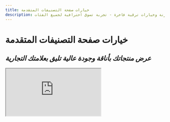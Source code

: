 ```yaml
---
title: خيارات صفحة التصنيفات المتقدمة
description: تحكم شامل في عرض المنتجات مع شبكة مرنة وخيارات ترقية فاخرة - تجربة تسوق احترافية لجميع الفئات
---
```


# خيارات صفحة التصنيفات المتقدمة
## *عرض منتجاتك بأناقة وجودة عالية تليق بعلامتك التجارية*


<iframe className="aspect-video rounded-xl w-full" src="https://www.youtube.com/embed/qcIPK-BJsXk?si=Eib31LfuWD6wvrw1" allow="accelerometer; autoplay; clipboard-write; encrypted-media; gyroscope; picture-in-picture" allowFullScreen />

صفحة التصنيفات في **Royale Zid** ليست مجرد عرض للمنتجات، بل تجربة تسوق فاخرة ومتطورة. صُممت لتمنحك التحكم الكامل في طريقة عرض منتجاتك بجودة عالية تجعل متجرك يضاهي أرقى المتاجر العالمية.

## 🎯 **الميزات الأساسية المتطورة**

### **📱 شبكة المنتجات المرنة (Product Grid Control)**

#### **🖥️ عرض فاخر على الحاسوب:**
- **من 3 إلى 5 منتجات في الصف الواحد** - تحكم دقيق في كثافة العرض
- **جودة عرض فائقة** - كل منتج يظهر بأفضل شكل ممكن
- **مساحات متوازنة** - توزيع مثالي يعكس الفخامة والأناقة
- **تصميم متجاوب** - يتكيف مع جميع أحجام الشاشات

#### **📱 عرض محسن للجوال:**
- **1-2 منتج في الصف** - عرض واضح ومريح للعين
- **تفاصيل أكبر** - كل منتج يحصل على المساحة الكافية ليبرز
- **تمرير سلس** - تجربة تصفح ممتعة وسهلة
- **صور عالية الدقة** - كل التفاصيل واضحة ومغرية

> 💎 **فائدة للتاجر:** عرض المنتجات بطريقة فاخرة يزيد من جاذبيتها ويعطي انطباعاً بالجودة العالية

### **🔍 نظام التصفية الذكي**

#### **فلترة متقدمة:**
- **فلترة حسب السعر** - نطاقات سعرية مرنة
- **فلترة حسب العلامة التجارية** - سهولة في العثور على الماركات المفضلة
- **فلترة حسب المواصفات** - خصائص المنتج المختلفة
- **فلترة حسب التوفر** - إظهار المنتجات المتاحة فقط

#### **واجهة سهلة الاستخدام:**
- **فلاتر جانبية منظمة** - كل شيء في مكانه الصحيح
- **نتائج فورية** - تحديث سريع للمنتجات عند التصفية
- **إمكانية إلغاء الفلاتر** - رجوع سريع للعرض الأصلي

> 🎯 **فائدة للعميل:** وصول سريع ودقيق للمنتجات المطلوبة دون عناء البحث

## 📄 **خيارات التصفح والترقيم**

### **⚡ زر تحميل المزيد (Load More Button)**
- **تحكم كامل في عدد المنتجات** المعروضة في المرة الواحدة
- **سرعة تحميل ممتازة** - صفحات خفيفة وسريعة
- **تجربة مستخدم مريحة** - العميل يقرر متى يريد رؤية المزيد
- **توفير في استهلاك البيانات** - مثالي للأجهزة المحمولة

### **🔄 التمرير اللانهائي (Infinite Scroll)**
- **تصفح سلس ومستمر** - بدون انقطاع أو توقف
- **تجربة عصرية** - مثل أشهر المتاجر العالمية
- **لا حاجة للنقر** - تحميل تلقائي عند الوصول لنهاية الصفحة
- **مثالي للمتاجر الكبيرة** - التي تحتوي على مئات المنتجات

> 📈 **نصيحة:** اختر "زر تحميل المزيد" إذا كان لديك منتجات قليلة، و"التمرير اللانهائي" للكتالوجات الكبيرة

## 🛠️ **إدارة محتوى التصنيفات**

### **📝 إدارة العناوين والأوصاف**

#### **🎯 من لوحة تحكم سلة:**
1. **انتقل إلى:** [لوحة تحكم سلة](https://web.zid.sa/categories/1330335)
2. **أو اتبع المسار:** لوحة التحكم ← المنتجات ← فئات المنتجات
3. **قم بتعديل:**
   - **عنوان التصنيف** - اسم واضح وجذاب
   - **وصف التصنيف** - شرح مفصل عن المنتجات
   - **صورة الغلاف** - صورة تمثل التصنيف بشكل جميل
   - **التصنيفات الفرعية** - تنظيم هرمي للمنتجات

#### **⚙️ من خيارات الثيم:**
1. **انتقل إلى:** تخصيص الثيم ← الإعدادات العامة ← خيارات صفحة التصنيف
2. **يمكنك التحكم في:**
   - **تفعيل شبكة المنتجات** - السماح للعملاء بتغيير طريقة العرض
   - **تفعيل شريط التنقل** - مسار واضح للعميل
   - **نمط الترقيم** - زر تحميل أو تمرير لانهائي

### **🎨 إعدادات صفحة المنتجات العامة**

#### **📋 العنوان والوصف:**
- **عنوان صفحة "جميع المنتجات"** - قابل للتخصيص
- **وصف الصفحة العامة** - نص ترحيبي بالعملاء
- **صورة غلاف رئيسية** - خلفية جميلة لصفحة المنتجات

> 💡 **نصيحة احترافية:** استخدم أوصاف جذابة ومحسنة لمحركات البحث لزيادة ظهور متجرك

## 🎨 **المظهر الفاخر والجودة العالية**

### **✨ عناصر الفخامة:**
- **مساحات بيضاء متوازنة** - تعطي شعوراً بالرقي
- **ظلال ناعمة** - عمق بصري أنيق
- **انتقالات سلسة** - حركات ناعمة عند التفاعل
- **ألوان متناسقة** - تعكس هوية علامتك التجارية

### **📱 تجربة متجاوبة:**
- **تصميم مثالي** على جميع الأحجام
- **سرعة تحميل عالية** - تحسين مستمر للأداء
- **وضوح الصور** - جودة عالية على جميع الشاشات
- **سهولة التنقل** - واجهة بديهية وسهلة

## ⚙️ **دليل الإعداد السريع**

### **🚀 إعداد مثالي في 5 دقائق:**

#### **1. تحديد نمط العرض:**
```
الحاسوب: 4 منتجات لكل صف (مثالي للأناقة)
الجوال: منتج واحد لكل صف (أوضح وأجمل)
```

#### **2. اختيار نمط الترقيم:**
- **للمتاجر الصغيرة:** زر تحميل المزيد
- **للمتاجر الكبيرة:** التمرير اللانهائي

#### **3. إعداد التصنيفات:**
- **أضف أوصاف جذابة** لكل تصنيف
- **استخدم صور عالية الجودة** للأغلفة
- **نظم التصنيفات الفرعية** بشكل منطقي

#### **4. تفعيل الميزات:**
- **✅ فعّل شبكة المنتجات** للمرونة
- **✅ فعّل شريط التنقل** للوضوح
- **✅ اختبر النتيجة** على أجهزة مختلفة

## 🏆 **فوائد عملية للتجار**

### **💰 زيادة المبيعات:**
- **عرض أفضل للمنتجات** يزيد الجاذبية
- **تصفية ذكية** تقلل الوقت المطلوب للعثور على المنتج
- **تجربة فاخرة** تزيد الثقة في العلامة التجارية

### **⏰ توفير الوقت:**
- **إدارة سهلة** للتصنيفات من مكان واحد
- **تحديثات سريعة** للأوصاف والصور
- **لا حاجة لخبرة تقنية** - كل شيء بسيط ومفهوم

### **📊 تحسين الأداء:**
- **سرعة تحميل عالية** تقلل معدل المغادرة
- **تنظيم أفضل** يسهل على العملاء التصفح
- **مرونة في العرض** تناسب جميع أنواع المنتجات

## 💡 **نصائح للحصول على أفضل النتائج**

### **📸 الصور والمحتوى:**
1. **استخدم صور موحدة الأبعاد** لجميع المنتجات
2. **اكتب أوصاف واضحة ومفيدة** للتصنيفات
3. **نظم المنتجات** من الأهم للأقل أهمية
4. **اختبر العرض** على أجهزة مختلفة

### **⚡ الأداء والسرعة:**
1. **ضغط الصور** للحصول على سرعة أفضل
2. **استخدم التمرير اللانهائي** للكتالوجات الكبيرة
3. **راقب سرعة التحميل** بانتظام
4. **اختبر الفلاتر** للتأكد من عملها

### **🎯 تجربة المستخدم:**
1. **اجعل الفلاتر واضحة** وسهلة الفهم
2. **استخدم عناوين جذابة** للتصنيفات
3. **وفر خيارات متنوعة** للعرض والترتيب
4. **تأكد من وضوح المسار** في شريط التنقل

## 🎖️ **أمثلة للاستخدام المثالي**

### **👗 متاجر الأزياء:**
- **4 منتجات لكل صف** على الحاسوب
- **فلترة حسب المقاس واللون**
- **تمرير لانهائي** للمجموعات الكبيرة
- **صور عالية الجودة** تبرز تفاصيل الملابس

### **💎 متاجر المجوهرات:**
- **3 منتجات لكل صف** لإبراز التفاصيل
- **فلترة حسب المعدن والسعر**
- **زر تحميل المزيد** للتحكم في العرض
- **وصف مفصل** لكل قطعة

### **📱 متاجر التقنية:**
- **5 منتجات لكل صف** للعرض المكثف
- **فلترة متقدمة** حسب المواصفات
- **تمرير لانهائي** للكتالوجات الكبيرة
- **مقارنة سريعة** بين المنتجات

> 🎖️ **خلاصة:** صفحة التصنيفات في Royale Zid تمنحك تحكماً شاملاً في عرض منتجاتك بطريقة فاخرة ومحترفة. من شبكة المنتجات المرنة إلى خيارات الترقيم المتقدمة، كل ميزة مصممة لتعطي عملائك تجربة تسوق استثنائية تزيد من مبيعاتك وتعكس جودة علامتك التجارية.

---

> ✨ **تذكر:** التنظيم الجيد للتصنيفات والعرض الأنيق للمنتجات يخلق انطباعاً أولياً ممتازاً ويشجع العملاء على استكمال عملية الشراء!

